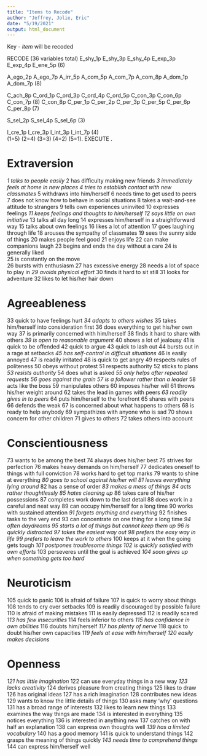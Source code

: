 ```yaml
---
title: "Items to Recode"
author: "Jeffrey, Jolie, Eric"
date: "5/19/2021"
output: html_document
---
```

Key - *item* will be recoded

RECODE (36 variables total)
 E_shy_1p E_shy_3p E_shy_4p E_exp_3p E_exp_4p E_ene_5p (6)
 
 A_ego_2p A_ego_7p A_irr_5p A_com_5p A_com_7p A_com_8p A_dom_1p A_dom_7p (8) 
 
 C_ach_8p C_ord_1p C_ord_3p C_ord_4p C_ord_5p C_con_3p C_con_6p C_con_7p (8)
 C_con_8p C_per_1p C_per_2p C_per_3p C_per_5p C_per_6p C_per_8p (7)
 
 S_sel_2p S_sel_4p S_sel_6p (3)
 
 I_cre_1p I_cre_3p I_int_3p I_int_7p (4)  
 (1=5)  (2=4)  (3=3)  (4=2)  (5=1).
 EXECUTE .

# Extraversion
*1  talks to people easily *
2  has difficulty making new friends 
*3  immediately feels at home in new places *
*4 tries to establish contact with new classmates* 
5  withdraws into him/herself 
6  needs time to get used to peers 
7  does not know how to behave in social situations 
8  takes a wait-and-see attitude to strangers 
9  tells own experiences uninvited 
10  expresses feelings 
*11  keeps feelings and thoughts to him/herself* 
*12  says little on own initiative* 
13  talks all day long 
14  expresses him/herself in a straightforward way 
15  talks about own feelings 
16  likes a lot of attention 
17  goes laughing through life 
18  arouses the sympathy of classmates 
19  sees the sunny side of things 
20  makes people feel good 
21  enjoys life 
22  can make companions laugh 
23  begins and ends the day without a care 
24  is generally liked   
25  is constantly on the move  
26  bursts with enthusiasm 
27  has excessive energy
28  needs a lot of space to play in 
*29  avoids physical effort*
30  finds it hard to sit still 
31  looks for adventure 
32  likes to let his/her hair down 

# Agreeableness
33  quick to have feelings hurt 
*34  adapts to others wishes *
35  takes him/herself into consideration first 
36  does everything to get his/her own way 
37  is primarily concerned with him/herself 
38  finds it hard to share with others 
*39  is open to reasonable argument *
40  shows a lot of jealousy 
41  is quick to be offended 
42  quick to argue 
43  quick to lash out 
44  bursts out in a rage at setbacks 
*45  has self-control in difficult situations* 
46  is easily annoyed 
47  is readily irritated 
48  is quick to get angry 
49  respects rules of politeness 
50  obeys without protest 
51  respects authority 
52  sticks to plans 
*53  resists authority *
54  does what is asked 
*55  only helps after repeated requests *
*56  goes against the grain *
*57  is a follower rather than a leader *
58  acts like the boss 
59  manipulates others 
60  imposes his/her will 
61  throws his/her weight around 
62  takes the lead in games with peers 
*63  readily gives in to peers *
64  puts him/herself to the forefront 
65  shares with peers 
66  defends the weak 
67  is concerned about what happens to others 
68  is ready to help anybody 
69  sympathizes with anyone who is sad 
70  shows concern for other children 
71  gives to others 
72  takes others into account 

# Conscientiousness
73  wants to be among the best 
74  always does his/her best 
75  strives for perfection 
76  makes heavy demands on him/herself 
77  dedicates oneself to things with full conviction 
78  works hard to get top marks 
79  wants to shine at everything 
*80  goes to school against his/her will *
*81  leaves everything lying around *
82  has a sense of order 
*83  makes a mess of things *
*84  acts rather thoughtlessly* 
*85  hates cleaning up* 
86  takes care of his/her possessions 
87  completes work down to the last detail 
88  does work in a careful and neat way 
89  can occupy him/herself for a long time 
90  works with sustained attention 
*91  forgets anything and everything *
92  finishes tasks to the very end 
93  can concentrate on one thing for a long time 
*94  often daydreams* 
*95  starts a lot of things but cannot keep them up *
*96  is quickly distracted *
*97  takes the easiest way out* 
*98  prefers the easy way in life *
*99  prefers to leave the work to others* 
100  keeps at it when the going gets tough 
*101  postpones troublesome things* 
*102  is quickly satisfied with own efforts *
103  perseveres until the goal is achieved 
*104  soon gives up when something gets too hard *

# Neuroticism
105  quick to panic 
106  is afraid of failure 
107  is quick to worry about things 
108  tends to cry over setbacks 
109  is readily discouraged by possible failure 
110  is afraid of making mistakes 
111  is easily depressed 
112  is readily scared 
*113  has few insecurities* 
114  feels inferior to others 
*115  has confidence in own abilities* 
116  doubts him/herself 
*117  has plenty of nerve *
118  quick to doubt his/her own capacities 
*119  feels at ease with him/herself* 
*120  easily makes decisions*

# Openness
*121  has little imagination *
122  can use everyday things in a new way 
*123  lacks creativity *
124  derives pleasure from creating things 
125  likes to draw 
126  has original ideas 
127  has a rich imagination 
128  contributes new ideas 
129  wants to know the little details of things 
130  asks many 'why' questions 
131  has a broad range of interests 
132  likes to learn new things 
133  examines the way things are made 
134  is interested in everything 
135  notices everything 
136  is interested in anything new 
137  catches on with half an explanation 
138  can express own thoughts well 
*139  has a limited vocabulary *
140  has a good memory
141  is quick to understand things 
142  grasps the meaning of things quickly 
*143  needs time to comprehend things *
144  can express him/herself well 
